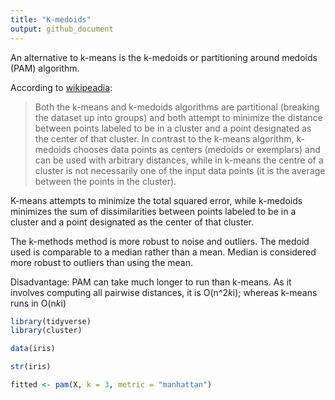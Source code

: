 ```yaml
---
title: "K-medoids"
output: github_document
---
```


An alternative to k-means is the k-medoids or partitioning around medoids (PAM) algorithm.

According to [wikipeadia](https://en.wikipedia.org/wiki/K-medoids): 

> Both the k-means and k-medoids algorithms are partitional (breaking the dataset up into groups) and both attempt to minimize the distance between points labeled to be in a cluster and a point designated as the center of that cluster. In contrast to the k-means algorithm, k-medoids chooses data points as centers (medoids or exemplars) and can be used with arbitrary distances, while in k-means the centre of a cluster is not necessarily one of the input data points (it is the average between the points in the cluster).

K-means attempts to minimize the total squared error, while k-medoids minimizes the sum of dissimilarities between points labeled to be in a cluster and a point designated as the center of that cluster.

The k-methods method is more robust to noise and outliers. The medoid used is comparable to a median rather than a mean. Median is considered more robust to outliers than using the mean.

Disadvantage: PAM can take much longer to run than k-means. As it involves computing all pairwise distances, it is O(n^2*k*i); whereas k-means runs in O(n*k*i) 


```r
library(tidyverse)
library(cluster)

```



```r
data(iris)

str(iris)
```

```r
fitted <- pam(X, k = 3, metric = "manhattan")



```



